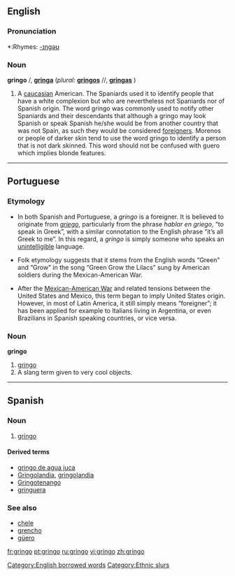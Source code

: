 ==English==

===Pronunciation===
*:Rhymes: [[Rhymes:English:-ɪŋɡəʊ|-ɪŋɡəʊ]]

===Noun===
'''gringo''' {{m}}/{{f}}, '''[[gringa]]''' {{f}} (''plural:'' '''[[gringos]]''' {{m}}/{{f}}/{{n}}, '''[[gringas]]''' {{f}})

# {{italbrac-colon|pejorative}} A [[caucasian]] American.  The Spaniards used it to identify people that have a white complexion but who are nevertheless not Spaniards nor of Spanish origin.  The word gringo was commonly used to notify other Spaniards and their descendants that although a gringo may look Spanish or speak Spanish he/she would be from another country that was not Spain, as such they would be considered [[foreigners]].  Morenos or people of darker skin tend to use the word gringo to identify a person that is not dark skinned.  This word should not be confused with guero which implies blonde features.

----

==Portuguese==

===Etymology===
*In both Spanish and Portuguese, a ''gringo'' is a foreigner. It is believed to originate from ''[[griego]]'', particularly from the phrase ''hablar en griego'', “to speak in Greek”, with a similar connotation to the English phrase “it’s all Greek to me”. In this regard, a ''gringo'' is simply someone who speaks an [[unintelligible]] language.

*Folk etymology suggests that it stems from the English words “Green” and “Grow” in the song “Green Grow the Lilacs” sung by American soldiers during the Mexican-American War.

*After the [[w:Mexican-American War|Mexican-American War]] and related tensions between the United States and Mexico, this term began to imply United States origin. However, in most of Latin America, it still simply means “foreigner”; it has been applied for example to Italians living in Argentina, or even Brazilians in Spanish speaking countries, or vice versa.

===Noun===
'''gringo'''

# [[#Noun|gringo]]
# A slang term given to very cool objects. {{italbrac|Brazil}}

----

==Spanish==

===Noun===
{{es-noun-mf|feminine=gringa}}

# [[#Noun|gringo]]

====Derived terms====
*[[gringo de agua juca]] {{italbrac|Honduras}}
*[[Gringolandia]], [[gringolandia]] {{f}}
*[[Gringotenango]]
*[[gringuera]] {{f}} {{italbrac|Honduras}}

===See also===
*[[chele]] {{italbrac|Honduras}}
*[[grencho]] {{italbrac|Honduras}}
*[[güero]]

[[Category:English borrowed words]]
[[Category:Ethnic slurs]]

[[fr:gringo]]
[[pt:gringo]]
[[ru:gringo]]
[[vi:gringo]]
[[zh:gringo]]
